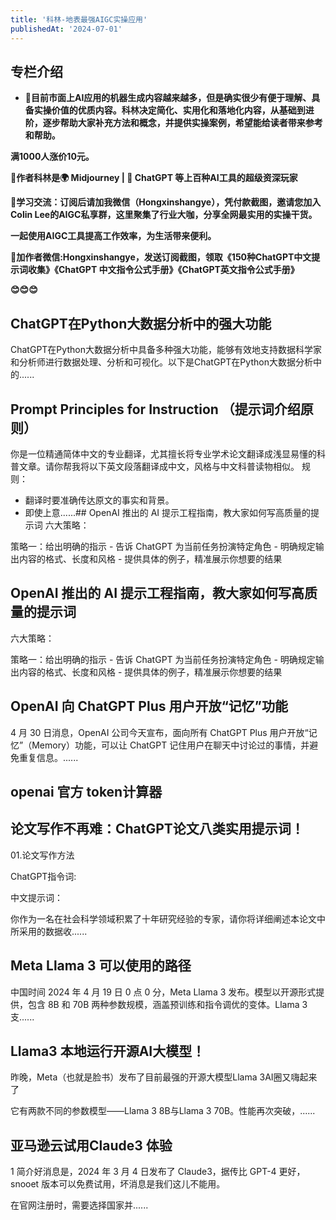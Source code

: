```yaml
---
title: '科林-地表最强AIGC实操应用'
publishedAt: '2024-07-01'
---
```


## 专栏介绍

* **🌟目前市面上AI应用的机器生成内容越来越多，但是确实很少有便于理解、具备实操价值的优质内容。科林决定简化、实用化和落地化内容，从基础到进阶，逐步帮助大家补充方法和概念，并提供实操案例，希望能给读者带来参考和帮助。**

**满1000人涨价10元。**

**🌟作者科林是🌍 Midjourney | 💬 ChatGPT 等上百种AI工具的超级资深玩家**

**🌟学习交流：订阅后请加我微信（Hongxinshangye），凭付款截图，邀请您加入Colin Lee的AIGC私享群，这里聚集了行业大咖，分享全网最实用的实操干货。**

**一起使用AIGC工具提高工作效率，为生活带来便利。**

**🌟加作者微信:Hongxinshangye，发送订阅截图，领取《150种ChatGPT中文提示词收集》《ChatGPT 中文指令公式手册》《ChatGPT英⽂指令公式⼿册》**

**😊😊😊**


## ChatGPT在Python大数据分析中的强大功能
ChatGPT在Python大数据分析中具备多种强大功能，能够有效地支持数据科学家和分析师进行数据处理、分析和可视化。以下是ChatGPT在Python大数据分析中的......

## Prompt Principles for Instruction （提示词介绍原则）
你是一位精通简体中文的专业翻译，尤其擅长将专业学术论文翻译成浅显易懂的科普文章。请你帮我将以下英文段落翻译成中文，风格与中文科普读物相似。
规则：
- 翻译时要准确传达原文的事实和背景。
- 即使上意......## OpenAI 推出的 AI 提示工程指南，教大家如何写高质量的提示词
六大策略：

策略一：给出明确的指示 - 告诉 ChatGPT 为当前任务扮演特定角色 - 明确规定输出内容的格式、长度和风格 - 提供具体的例子，精准展示你想要的结果



## OpenAI 推出的 AI 提示工程指南，教大家如何写高质量的提示词
六大策略：

策略一：给出明确的指示 - 告诉 ChatGPT 为当前任务扮演特定角色 - 明确规定输出内容的格式、长度和风格 - 提供具体的例子，精准展示你想要的结果



## OpenAI 向 ChatGPT Plus 用户开放“记忆”功能
4 月 30 日消息，OpenAI 公司今天宣布，面向所有 ChatGPT Plus 用户开放“记忆”（Memory）功能，可以让 ChatGPT 记住用户在聊天中讨论过的事情，并避免重复信息。......

## openai 官方 token计算器
## 论文写作不再难：ChatGPT论文八类实用提示词！
01.论文写作方法

ChatGPT指令词:

中文提示词：

你作为一名在社会科学领域积累了十年研究经验的专家，请你将详细阐述本论文中所采用的数据收......

## Meta Llama 3 可以使用的路径
中国时间 2024 年 4 月 19 日 0 点 0 分，Meta Llama 3 发布。模型以开源形式提供，包含 8B 和 70B 两种参数规模，涵盖预训练和指令调优的变体。Llama 3 支......

## Llama3 本地运行开源AI大模型！
昨晚，Meta（也就是脸书）发布了目前最强的开源大模型Llama 3AI圈又嗨起来了

它有两款不同的参数模型——Llama 3 8B与Llama 3 70B。性能再次突破，......

## 亚马逊云试用Claude3 体验
1 简介好消息是，2024 年 3 月 4 日发布了 Claude3，据传比 GPT-4 更好，snooet 版本可以免费试用，坏消息是我们这儿不能用。

在官网注册时，需要选择国家并......

